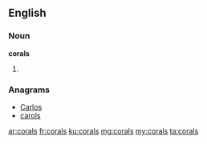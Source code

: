 ==English==

===Noun===
'''corals'''

# {{plural of|coral}}

===Anagrams===
* [[Carlos#English|Carlos]]
* [[carols#English|carols]]

[[ar:corals]]
[[fr:corals]]
[[ku:corals]]
[[mg:corals]]
[[my:corals]]
[[ta:corals]]